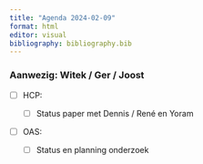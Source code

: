 ```yaml
---
title: "Agenda 2024-02-09"
format: html
editor: visual
bibliography: bibliography.bib
---
```


### Aanwezig: Witek / Ger / Joost

-   [ ] HCP:

    -   [ ] Status paper met Dennis / René en Yoram

-   [ ] OAS:

    -   [ ] Status en planning onderzoek
